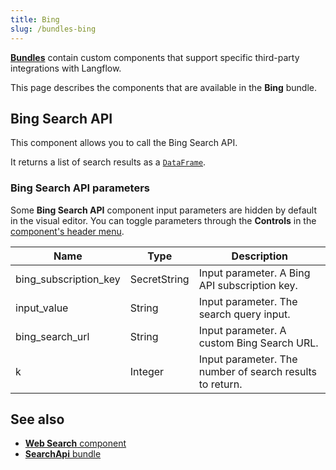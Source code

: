 ```yaml
---
title: Bing
slug: /bundles-bing
---
```



<Icon name="Blocks" aria-hidden="true" /> [**Bundles**](/components-bundle-components) contain custom components that support specific third-party integrations with Langflow.

This page describes the components that are available in the **Bing** bundle.

## Bing Search API

This component allows you to call the Bing Search API.

It returns a list of search results as a [`DataFrame`](/data-types#dataframe).

### Bing Search API parameters

Some **Bing Search API** component input parameters are hidden by default in the visual editor.
You can toggle parameters through the <Icon name="SlidersHorizontal" aria-hidden="true"/> **Controls** in the [component's header menu](/concepts-components#component-menus).

| Name | Type | Description |
|------|------|-------------|
| bing_subscription_key | SecretString | Input parameter. A Bing API subscription key. |
| input_value | String | Input parameter. The search query input. |
| bing_search_url | String | Input parameter. A custom Bing Search URL. |
| k | Integer | Input parameter. The number of search results to return. |

## See also

* [**Web Search** component](/components-data#web-search)
* [**SearchApi** bundle](/bundles-searchapi)